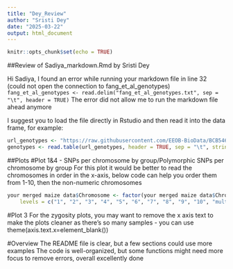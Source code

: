 ---
title: "Dey_Review"
author: "Sristi Dey"
date: "2025-03-22"
output: html_document
---

```{r setup, include=FALSE}
knitr::opts_chunk$set(echo = TRUE)
```  

##Review of Sadiya_markdown.Rmd by Sristi Dey

Hi Sadiya, 
I found an error while running your markdown file in line 32 (could not open the connection to fang_et_al_genotypes) ```fang_et_al_genotypes <- read.delim("fang_et_al_genotypes.txt", sep = "\t", header = TRUE)```
The error did not allow me to run the markdown file ahead anymore

I suggest you to load the file directly in Rstudio and then read it into the data frame, for example:
```{r load data}
url_genotypes <- "https://raw.githubusercontent.com/EEOB-BioData/BCB546_Spring2024/refs/heads/main/assignments/UNIX_Assignment/fang_et_al_genotypes.txt"
genotypes <- read.table(url_genotypes, header = TRUE, sep = "\t", stringsAsFactors = FALSE)
```

##Plots
#Plot 1&4 - SNPs per chromosome by group/Polymorphic SNPs per chromosome by group
For this plot it would be better to read the chromosomes in order in the x-axis, below code can help you order them from 1-10, then the non-numeric chromosomes
```{r sort  using factor}
your merged maize data$Chromosome <- factor(your merged maize data$Chromosome, 
    levels = c("1", "2", "3", "4", "5", "6", "7", "8", "9", "10", "multiple", "unknown"))
```

#Plot 3
For the zygosity plots, you may want to remove the x axis text to make the plots cleaner as there's so many samples - you can use theme(axis.text.x=element_blank())

#Overview
The README file is clear, but a few sections could use more examples
The code is well-organized, but some functions might need more focus to remove errors, overall excellently done
 




